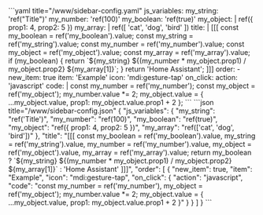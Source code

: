 
<Tabs groupId="config">
  <TabItem value="yaml" label="YAML" default>
    ```yaml title="<config directory>/www/sidebar-config.yaml"
    js_variables:
      my_string: 'ref("Title")'
      my_number: 'ref(100)'
      my_boolean: 'ref(true)'
      my_object: |
        ref({
          prop1: 4,
          prop2: 5
        })
      my_array: |
        ref([
          'cat',
          'dog',
          'bird'
        ])
    title: |
      [[[
        const my_boolean = ref('my_boolean').value;
        const my_string = ref('my_string').value;
        const my_number = ref('my_number').value;
        const my_object = ref('my_object').value;
        const my_array = ref('my_array').value;
        if (my_boolean) {
          return `${my_string} ${(my_number * my_object.prop1) / my_object.prop2} ${my_array[1]}`;
        }
        return 'Home Assistant';
      ]]]
    order:
      - new_item: true
        item: 'Example'
        icon: 'mdi:gesture-tap'
        on_click:
          action: 'javascript'
          code: |
            const my_number = ref('my_number');
            const my_object = ref('my_object');
            my_number.value *= 2;
            my_object.value = {
                ...my_object.value,
                prop1: my_object.value.prop1 + 2
            };
    ```
  </TabItem>
  <TabItem value="json" label="JSON">
    ```json title="<config directory>/www/sidebar-config.json"
    {
      "js_variables": {
        "my_string": "ref('Title')",
        "my_number": "ref(100)",
        "my_boolean": "ref(true)",
        "my_object": "ref({ prop1: 4, prop2: 5 })",
        "my_array": "ref(['cat', 'dog', 'bird'])"
      },
      "title": "[[[ const my_boolean = ref('my_boolean').value, my_string = ref('my_string').value, my_number = ref('my_number').value, my_object = ref('my_object').value, my_array = ref('my_array').value; return my_boolean ? `${my_string} ${(my_number * my_object.prop1) / my_object.prop2} ${my_array[1]}` : 'Home Assistant' ]]]",
      "order": [
        {
            "new_item": true,
            "item": "Example",
            "icon": "mdi:gesture-tap",
            "on_click": {
                "action": "javascript",
                "code": "const my_number = ref('my_number'), my_object = ref('my_object'); my_number.value *= 2; my_object.value = { ...my_object.value, prop1: my_object.value.prop1 + 2 }"
            }
        }
      ]
    }
    ```
  </TabItem>
</Tabs>